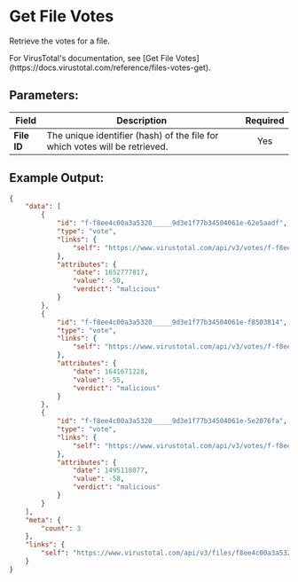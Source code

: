 
# Get File Votes

Retrieve the votes for a file.

<Callout type="info">
	For VirusTotal's documentation, see [Get File Votes](https://docs.virustotal.com/reference/files-votes-get).
</Callout>

## Parameters:

| Field       | Description                                                                                 | Required |
| ----------- | ------------------------------------------------------------------------------------------- | :------: |
| **File ID** | The unique identifier (hash) of the file for which votes will be retrieved.                 |   Yes    |


## Example Output:

```json
{
    "data": [
        {
            "id": "f-f8ee4c00a3a5320_____9d3e1f77b34504061e-62e5aadf",
            "type": "vote",
            "links": {
                "self": "https://www.virustotal.com/api/v3/votes/f-f8ee4c00a3a5320_____9d3e1f77b34504061e-62e5aadf"
            },
            "attributes": {
                "date": 1652777817,
                "value": -50,
                "verdict": "malicious"
            }
        },
        {
            "id": "f-f8ee4c00a3a5320_____9d3e1f77b34504061e-f8503814",
            "type": "vote",
            "links": {
                "self": "https://www.virustotal.com/api/v3/votes/f-f8ee4c00a3a5320_____9d3e1f77b34504061e-f8503814"
            },
            "attributes": {
                "date": 1641671228,
                "value": -55,
                "verdict": "malicious"
            }
        },
        {
            "id": "f-f8ee4c00a3a5320_____9d3e1f77b34504061e-5e2076fa",
            "type": "vote",
            "links": {
                "self": "https://www.virustotal.com/api/v3/votes/f-f8ee4c00a3a5320_____9d3e1f77b34504061e-5e2076fa"
            },
            "attributes": {
                "date": 1495118077,
                "value": -58,
                "verdict": "malicious"
            }
        }
    ],
    "meta": {
        "count": 3
    },
    "links": {
        "self": "https://www.virustotal.com/api/v3/files/f8ee4c00a3a5320_____9d3e1f77b34504061e/votes?limit=10"
    }
}

